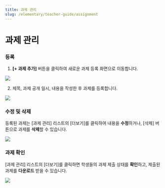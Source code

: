 ```yaml
---
title: 과제 관리
slug: /elementary/teacher-guide/assignment
---
```



# 과제 관리

### 등록

1. **[+ 과제 추가]** 버튼을 클릭하여 새로운 과제 등록 화면으로 이동합니다.

<Image src="/img/kr/elementary/teacher/07-01.jpg" size="lg" />

2. 제목, 과제 공개 일시, 내용을 작성한 후 과제를 등록합니다.

<Image src="/img/kr/elementary/teacher/07-02.jpg" size="lg" />

### 수정 및 삭제

등록된 과제는 [과제 관리] 리스트의 [더보기]를 클릭하여 내용을 **수정**하거나, [삭제] 버튼으로 과제를 **삭제**할 수 있습니다.

<Image src="/img/kr/elementary/teacher/07-03.jpg" size="lg" />

### 과제 확인

[과제 관리] 리스트의 [더보기]를 클릭하면 학생들의 과제 제출 상태를 **확인**하고, 제출된 과제를 **다운로드** 받을 수 있습니다.

<Image src="/img/kr/elementary/teacher/07-04.jpg" size="lg" />
